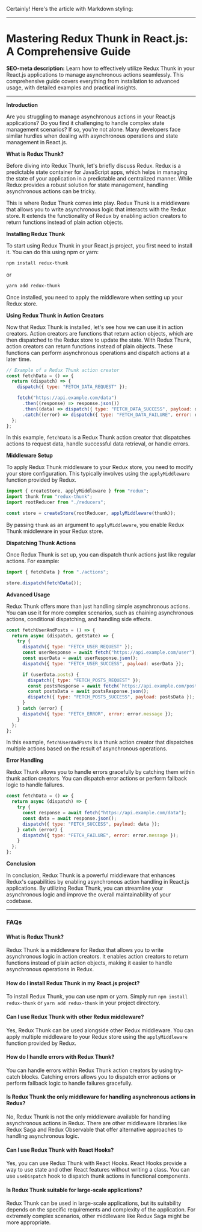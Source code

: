 Certainly! Here's the article with Markdown styling:

---

# Mastering Redux Thunk in React.js: A Comprehensive Guide

**SEO-meta description:** Learn how to effectively utilize Redux Thunk in your React.js applications to manage asynchronous actions seamlessly. This comprehensive guide covers everything from installation to advanced usage, with detailed examples and practical insights.

---

**Introduction**

Are you struggling to manage asynchronous actions in your React.js applications? Do you find it challenging to handle complex state management scenarios? If so, you're not alone. Many developers face similar hurdles when dealing with asynchronous operations and state management in React.js.

**What is Redux Thunk?**

Before diving into Redux Thunk, let's briefly discuss Redux. Redux is a predictable state container for JavaScript apps, which helps in managing the state of your application in a predictable and centralized manner. While Redux provides a robust solution for state management, handling asynchronous actions can be tricky.

This is where Redux Thunk comes into play. Redux Thunk is a middleware that allows you to write asynchronous logic that interacts with the Redux store. It extends the functionality of Redux by enabling action creators to return functions instead of plain action objects.

**Installing Redux Thunk**

To start using Redux Thunk in your React.js project, you first need to install it. You can do this using npm or yarn:

```bash
npm install redux-thunk
```

or

```bash
yarn add redux-thunk
```

Once installed, you need to apply the middleware when setting up your Redux store.

**Using Redux Thunk in Action Creators**

Now that Redux Thunk is installed, let's see how we can use it in action creators. Action creators are functions that return action objects, which are then dispatched to the Redux store to update the state. With Redux Thunk, action creators can return functions instead of plain objects. These functions can perform asynchronous operations and dispatch actions at a later time.

```javascript
// Example of a Redux Thunk action creator
const fetchData = () => {
  return (dispatch) => {
    dispatch({ type: "FETCH_DATA_REQUEST" });

    fetch("https://api.example.com/data")
      .then((response) => response.json())
      .then((data) => dispatch({ type: "FETCH_DATA_SUCCESS", payload: data }))
      .catch((error) => dispatch({ type: "FETCH_DATA_FAILURE", error: error.message }));
  };
};
```

In this example, `fetchData` is a Redux Thunk action creator that dispatches actions to request data, handle successful data retrieval, or handle errors.

**Middleware Setup**

To apply Redux Thunk middleware to your Redux store, you need to modify your store configuration. This typically involves using the `applyMiddleware` function provided by Redux.

```javascript
import { createStore, applyMiddleware } from "redux";
import thunk from "redux-thunk";
import rootReducer from "./reducers";

const store = createStore(rootReducer, applyMiddleware(thunk));
```

By passing `thunk` as an argument to `applyMiddleware`, you enable Redux Thunk middleware in your Redux store.

**Dispatching Thunk Actions**

Once Redux Thunk is set up, you can dispatch thunk actions just like regular actions. For example:

```javascript
import { fetchData } from "./actions";

store.dispatch(fetchData());
```

**Advanced Usage**

Redux Thunk offers more than just handling simple asynchronous actions. You can use it for more complex scenarios, such as chaining asynchronous actions, conditional dispatching, and handling side effects.

```javascript
const fetchUserAndPosts = () => {
  return async (dispatch, getState) => {
    try {
      dispatch({ type: "FETCH_USER_REQUEST" });
      const userResponse = await fetch("https://api.example.com/user");
      const userData = await userResponse.json();
      dispatch({ type: "FETCH_USER_SUCCESS", payload: userData });

      if (userData.posts) {
        dispatch({ type: "FETCH_POSTS_REQUEST" });
        const postsResponse = await fetch(`https://api.example.com/posts/${userData.id}`);
        const postsData = await postsResponse.json();
        dispatch({ type: "FETCH_POSTS_SUCCESS", payload: postsData });
      }
    } catch (error) {
      dispatch({ type: "FETCH_ERROR", error: error.message });
    }
  };
};
```

In this example, `fetchUserAndPosts` is a thunk action creator that dispatches multiple actions based on the result of asynchronous operations.

**Error Handling**

Redux Thunk allows you to handle errors gracefully by catching them within thunk action creators. You can dispatch error actions or perform fallback logic to handle failures.

```javascript
const fetchData = () => {
  return async (dispatch) => {
    try {
      const response = await fetch("https://api.example.com/data");
      const data = await response.json();
      dispatch({ type: "FETCH_SUCCESS", payload: data });
    } catch (error) {
      dispatch({ type: "FETCH_FAILURE", error: error.message });
    }
  };
};
```

**Conclusion**

In conclusion, Redux Thunk is a powerful middleware that enhances Redux's capabilities by enabling asynchronous action handling in React.js applications. By utilizing Redux Thunk, you can streamline your asynchronous logic and improve the overall maintainability of your codebase.

---

### FAQs

#### What is Redux Thunk?

Redux Thunk is a middleware for Redux that allows you to write asynchronous logic in action creators. It enables action creators to return functions instead of plain action objects, making it easier to handle asynchronous operations in Redux.

#### How do I install Redux Thunk in my React.js project?

To install Redux Thunk, you can use npm or yarn. Simply run `npm install redux-thunk` or `yarn add redux-thunk` in your project directory.

#### Can I use Redux Thunk with other Redux middleware?

Yes, Redux Thunk can be used alongside other Redux middleware. You can apply multiple middleware to your Redux store using the `applyMiddleware` function provided by Redux.

#### How do I handle errors with Redux Thunk?

You can handle errors within Redux Thunk action creators by using try-catch blocks. Catching errors allows you to dispatch error actions or perform fallback logic to handle failures gracefully.

#### Is Redux Thunk the only middleware for handling asynchronous actions in Redux?

No, Redux Thunk is not the only middleware available for handling asynchronous actions in Redux. There are other middleware libraries like Redux Saga and Redux Observable that offer alternative approaches to handling asynchronous logic.

#### Can I use Redux Thunk with React Hooks?

Yes, you can use Redux Thunk with React Hooks. React Hooks provide a way to use state and other React features without writing a class. You can use `useDispatch` hook to dispatch thunk actions in functional components.

#### Is Redux Thunk suitable for large-scale applications?

Redux Thunk can be used in large-scale applications, but its suitability depends on the specific requirements and complexity of the application. For extremely complex scenarios, other middleware like Redux Saga might be more appropriate.
